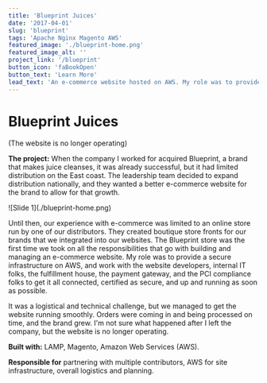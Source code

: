 ```yaml
---
title: 'Blueprint Juices'
date: '2017-04-01'
slug: 'blueprint'
tags: 'Apache Nginx Magento AWS'
featured_image: './blueprint-home.png'
featured_image_alt: ''
project_link: '/blueprint'
button_icon: 'faBookOpen'
button_text: 'Learn More'
lead_text: 'An e-commerce website hosted on AWS. My role was to provide a secure infrastructure on AWS, and work with the website developers, internal IT folks, the fulfillment house, the payment gateway, and the PCI compliance folks to get it all connected, certified as secure, and up and running as soon as possible.'
---
```



# Blueprint Juices

(The website is no longer operating)

**The project:** When the company I worked for acquired Blueprint, a brand that makes juice cleanses, it was already successful, but it had limited distribution on the East coast. The leadership team decided to expand distribution nationally, and they wanted a better e-commerce website for the brand to allow for that growth.

<Carousel variant="dark">
  <Carousel.Item>
    ![Slide 1](./blueprint-home.png)
  </Carousel.Item>
</Carousel>

Until then, our experience with e-commerce was limited to an online store run by one of our distributors. They created boutique store fronts for our brands that we integrated into our websites. The Blueprint store was the first time we took on all the responsibilities that go with building and managing an e-commerce website. My role was to provide a secure infrastructure on AWS, and work with the website developers, internal IT folks, the fulfillment house, the payment gateway, and the PCI compliance folks to get it all connected, certified as secure, and up and running as soon as possible.

It was a logistical and technical challenge, but we managed to get the website running smoothly. Orders were coming in and being processed on time, and the brand grew. I'm not sure what happened after I left the company, but the website is no longer operating.

**Built with:** LAMP, Magento, Amazon Web Services (AWS).

**Responsible for** partnering with multiple contributors, AWS for site infrastructure, overall logistics and planning.
